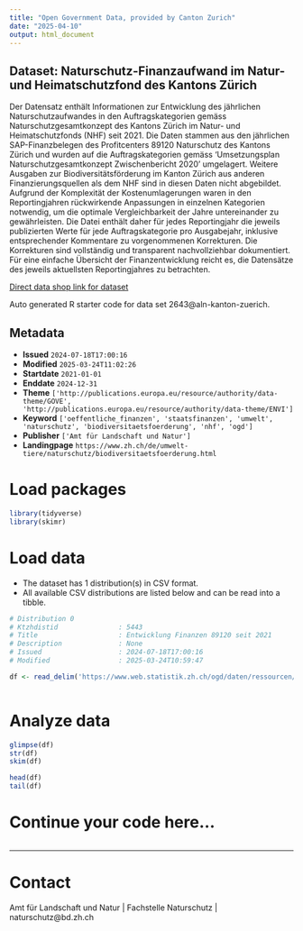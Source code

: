 ```yaml
---
title: "Open Government Data, provided by Canton Zurich"
date: "2025-04-10"
output: html_document
---
```


## Dataset: Naturschutz-Finanzaufwand im Natur- und Heimatschutzfond des Kantons Zürich

Der Datensatz enthält Informationen zur Entwicklung des jährlichen Naturschutzaufwandes in den Auftragskategorien gemäss Naturschutzgesamtkonzept des Kantons Zürich im Natur- und Heimatschutzfonds (NHF) seit 2021. Die Daten stammen aus den jährlichen SAP-Finanzbelegen des Profitcenters 89120 Naturschutz des Kantons Zürich und wurden auf die Auftragskategorien gemäss 'Umsetzungsplan Naturschutzgesamtkonzept Zwischenbericht 2020' umgelagert. Weitere Ausgaben zur Biodiversitätsförderung im Kanton Zürich aus anderen Finanzierungsquellen als dem NHF sind in diesen Daten nicht abgebildet. Aufgrund der Komplexität der Kostenumlagerungen waren in den Reportingjahren rückwirkende Anpassungen in einzelnen Kategorien notwendig, um die optimale Vergleichbarkeit der Jahre untereinander zu gewährleisten. Die Datei enthält daher für jedes Reportingjahr die jeweils publizierten Werte für jede Auftragskategorie pro Ausgabejahr, inklusive entsprechender Kommentare zu vorgenommenen Korrekturen. Die Korrekturen sind vollständig und transparent nachvollziehbar dokumentiert. Für eine einfache Übersicht der Finanzentwicklung reicht es, die Datensätze des jeweils aktuellsten Reportingjahres zu betrachten.

[Direct data shop link for dataset](https://www.zh.ch/de/politik-staat/statistik-daten/datenkatalog.html#/datasets/2643@aln-kanton-zuerich)

Auto generated R starter code for data set 2643@aln-kanton-zuerich.

## Metadata

- **Issued** `2024-07-18T17:00:16`
- **Modified** `2025-03-24T11:02:26`
- **Startdate** `2021-01-01`
- **Enddate** `2024-12-31`
- **Theme** `['http://publications.europa.eu/resource/authority/data-theme/GOVE', 'http://publications.europa.eu/resource/authority/data-theme/ENVI']`
- **Keyword** `['oeffentliche_finanzen', 'staatsfinanzen', 'umwelt', 'naturschutz', 'biodiversitaetsfoerderung', 'nhf', 'ogd']`
- **Publisher** `['Amt für Landschaft und Natur']`
- **Landingpage** `https://www.zh.ch/de/umwelt-tiere/naturschutz/biodiversitaetsfoerderung.html`


# Load packages

```r

library(tidyverse)
library(skimr)

```

# Load data

-   The dataset has 1 distribution(s) in CSV format.
-   All available CSV distributions are listed below and can be read into a tibble.

```r

# Distribution 0
# Ktzhdistid               : 5443
# Title                    : Entwicklung Finanzen 89120 seit 2021
# Description              : None
# Issued                   : 2024-07-18T17:00:16
# Modified                 : 2025-03-24T10:59:47

df <- read_delim('https://www.web.statistik.zh.ch/ogd/daten/ressourcen/KTZH_00002643_00005443.csv')



```

# Analyze data

```r

glimpse(df)
str(df)
skim(df)

head(df)
tail(df)

```

# Continue your code here...

```r

```

------------------------------------------------------------------------

# Contact

Amt für Landschaft und Natur | Fachstelle Naturschutz | naturschutz@bd.zh.ch
